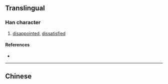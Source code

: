 {{also|悵}}
{{character info}}
==Translingual==

===Han character===
{{Han char|rn=61|rad=心|as=04|sn=7|four=|canj=PPO|ids=⿰忄长}}

# [[disappointed]], [[dissatisfied]]

====References====
* {{Han ref|kx=0379.071|hdz=42277.040|uh=6005|ud=24581}}

----

==Chinese==
{{zh-see|悵}}